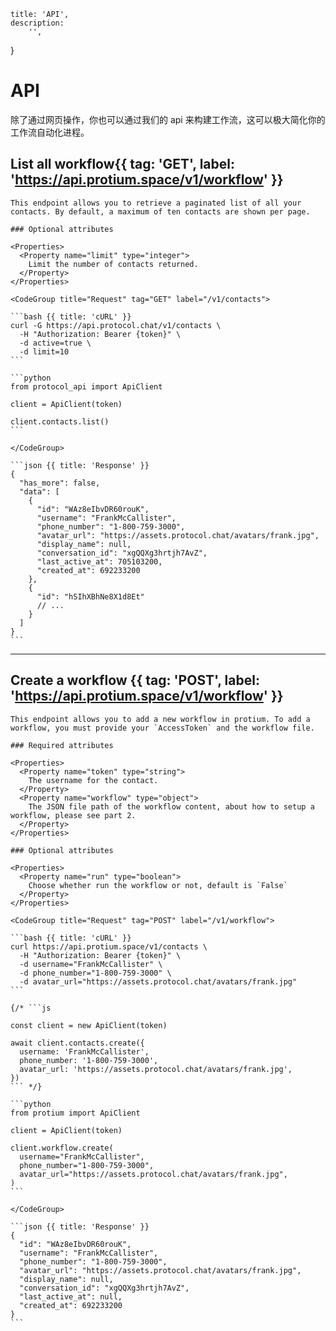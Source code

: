     title: 'API',
    description:
        '',
}

# API

除了通过网页操作，你也可以通过我们的 api 来构建工作流，这可以极大简化你的工作流自动化进程。

## List all workflow{{ tag: 'GET', label: 'https://api.protium.space/v1/workflow' }}

<Row>
  <Col>

    This endpoint allows you to retrieve a paginated list of all your contacts. By default, a maximum of ten contacts are shown per page.

    ### Optional attributes

    <Properties>
      <Property name="limit" type="integer">
        Limit the number of contacts returned.
      </Property>
    </Properties>

  </Col>
  <Col sticky>

    <CodeGroup title="Request" tag="GET" label="/v1/contacts">

    ```bash {{ title: 'cURL' }}
    curl -G https://api.protocol.chat/v1/contacts \
      -H "Authorization: Bearer {token}" \
      -d active=true \
      -d limit=10
    ```

    ```python
    from protocol_api import ApiClient

    client = ApiClient(token)

    client.contacts.list()
    ```

    </CodeGroup>

    ```json {{ title: 'Response' }}
    {
      "has_more": false,
      "data": [
        {
          "id": "WAz8eIbvDR60rouK",
          "username": "FrankMcCallister",
          "phone_number": "1-800-759-3000",
          "avatar_url": "https://assets.protocol.chat/avatars/frank.jpg",
          "display_name": null,
          "conversation_id": "xgQQXg3hrtjh7AvZ",
          "last_active_at": 705103200,
          "created_at": 692233200
        },
        {
          "id": "hSIhXBhNe8X1d8Et"
          // ...
        }
      ]
    }
    ```

  </Col>
</Row>


---

## Create a workflow {{ tag: 'POST', label: 'https://api.protium.space/v1/workflow' }}

<Row>
  <Col>

    This endpoint allows you to add a new workflow in protium. To add a workflow, you must provide your `AccessToken` and the workflow file.

    ### Required attributes

    <Properties>
      <Property name="token" type="string">
        The username for the contact.
      </Property>
      <Property name="workflow" type="object">
        The JSON file path of the workflow content, about how to setup a workflow, please see part 2.
      </Property>
    </Properties>

    ### Optional attributes

    <Properties>
      <Property name="run" type="boolean">
        Choose whether run the workflow or not, default is `False`
      </Property>
    </Properties>

  </Col>
  <Col sticky>

    <CodeGroup title="Request" tag="POST" label="/v1/workflow">

    ```bash {{ title: 'cURL' }}
    curl https://api.protium.space/v1/contacts \
      -H "Authorization: Bearer {token}" \
      -d username="FrankMcCallister" \
      -d phone_number="1-800-759-3000" \
      -d avatar_url="https://assets.protocol.chat/avatars/frank.jpg"
    ```

    {/* ```js

    const client = new ApiClient(token)

    await client.contacts.create({
      username: 'FrankMcCallister',
      phone_number: '1-800-759-3000',
      avatar_url: 'https://assets.protocol.chat/avatars/frank.jpg',
    })
    ``` */}

    ```python
    from protium import ApiClient

    client = ApiClient(token)

    client.workflow.create(
      username="FrankMcCallister",
      phone_number="1-800-759-3000",
      avatar_url="https://assets.protocol.chat/avatars/frank.jpg",
    )
    ```

    </CodeGroup>

    ```json {{ title: 'Response' }}
    {
      "id": "WAz8eIbvDR60rouK",
      "username": "FrankMcCallister",
      "phone_number": "1-800-759-3000",
      "avatar_url": "https://assets.protocol.chat/avatars/frank.jpg",
      "display_name": null,
      "conversation_id": "xgQQXg3hrtjh7AvZ",
      "last_active_at": null,
      "created_at": 692233200
    }
    ```

  </Col>
</Row>